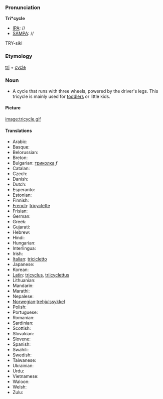===Pronunciation===

'''Tri*cycle'''
*[[IPA]]: //
*[[SAMPA]]: //
TRY-sikl
===Etymology===

[[tri]] + [[cycle]]

=== Noun ===

*A cycle that runs with three wheels, powered by the driver's legs. This tricycle is mainly used for [[toddler]]s or little kids.

==== Picture ====

[[image:tricycle.gif]]

====Translations====

*Arabic:
*Basque:
*Belorussian:
*Breton:
*Bulgarian: [[триколка]] ''f''
*Catalan:
*Czech:
*Danish:
*Dutch:
*Esperanto:
*Estonian:
*Finnish:
*[[French]]: [[tricyclette]]
*Frisian:
*German:
*Greek:
*Gujarati:
*Hebrew:
*Hindi:
*Hungarian: 
*Interlingua:
*Irish:
*[[Italian]]: [[tricicletto]]
*Japanese:
*Korean:
*[[Latin]]: [[tricyclus]], [[triicyclettus]]
*Lithuanian:
*Mandarin:
*Marathi:
*Nepalese:
*[[Norwegian]]:[[trehjulssykkel]]
*Polish:
*Portuguese:
*Romanian:
*Sardinian:
*Scottish:
*Slovakian:
*Slovene:
*Spanish:
*Swahili:
*Swedish:
*Taiwanese:
*Ukrainian:
*Urdu:
*Vietnamese:
*Waloon:
*Welsh:
*Zulu: